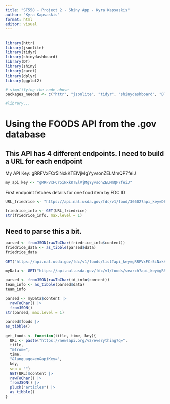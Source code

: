 ```yaml
---
title: "ST558 - Project 2 - Shiny App - Kyra Kapsaskis"
author: "Kyra Kapsaskis"
format: html
editor: visual
---
```


## 



```r
library(httr)
library(jsonlite)
library(tidyr)
library(shinydashboard)
library(DT)
library(shiny)
library(caret)
library(dplyr)
library(ggplot2)
```

```r
# simplifying the code above
packages_needed <- c("httr", "jsonlite", "tidyr", "shinydashboard", "DT", "shiny", "caret", "dplyr", "ggplot2")

#library...
```



# Using the FOODS API from the .gov database
## This API has 4 different endpoints. I need to build a URL for each endpoint

My API Key: gRRFVxFCr5iNxkKTElVjMgYyvsonZELMmQP7feiJ

```r
my_api_key <- "gRRFVxFCr5iNxkKTElVjMgYyvsonZELMmQP7feiJ"
```


First endpoint fetches details for one food item by FDC ID

```r
URL_friedrice <- "https://api.nal.usda.gov/fdc/v1/food/36602?api_key=DEMO_KEY"
```


```r
friedrice_info <- GET(URL_friedrice)
str(friedrice_info, max.level = 1)
```

## Need to parse this a bit. 

```r
parsed <- fromJSON(rawToChar(friedrice_info$content)) 
friedrice_data <- as_tibble(parsed$data) 
friedrice_data
```










```r
GET("https://api.nal.usda.gov/fdc/v1/foods/list?api_key=gRRFVxFCr5iNxkKTElVjMgYyvsonZELMmQP7feiJ")
```
```r
myData <- GET("https://api.nal.usda.gov/fdc/v1/foods/search?api_key=gRRFVxFCr5iNxkKTElVjMgYyvsonZELMmQP7feiJ&query=Cheddar%20Cheese")
```

```r
parsed <- fromJSON(rawToChar(id_info$content)) 
team_info <- as_tibble(parsed$data) 
team_info
```


```r
parsed <- myData$content |>
  rawToChar() |>
  fromJSON()
str(parsed, max.level = 1)
```

```r
parsed$foods |>
as_tibble()
```

```r
get_foods <- function(title, time, key){
  URL <- paste("https://newsapi.org/v2/everything?q=",
  title,
  "&from=",
  time,
  "&language=en&apiKey=",
  key,
  sep = "")
  GET(URL)$content |>
  rawToChar() |>
  fromJSON() |>
  pluck("articles") |>
  as_tibble()
}
```

